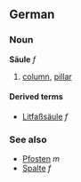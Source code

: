 ==German==
===Noun===
'''Säule''' ''f''

# [[column]], [[pillar]]

====Derived terms====
*[[Litfaßsäule]] ''f''

===See also===
*[[Pfosten]] ''m''
*[[Spalte]] ''f''